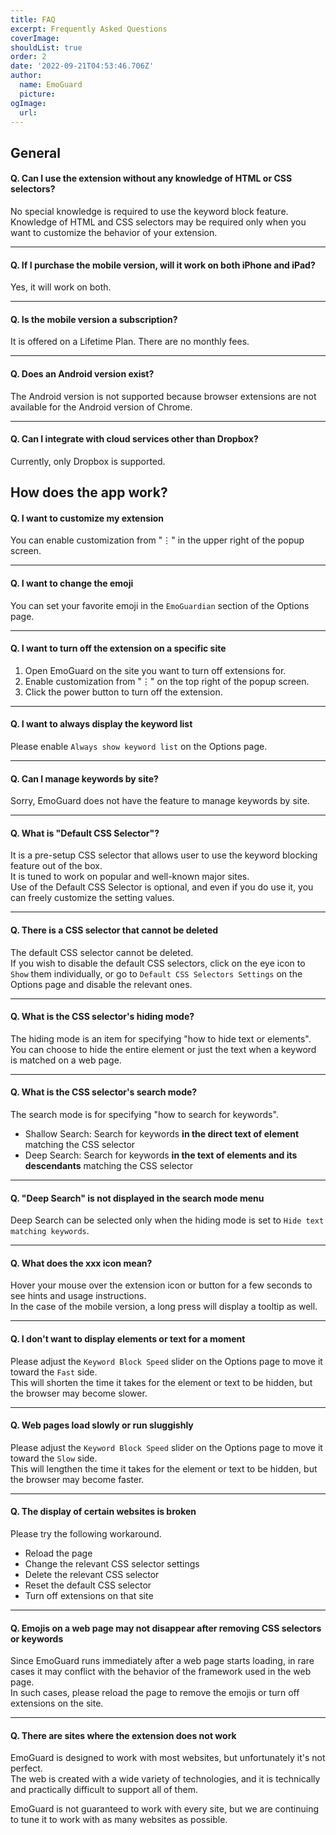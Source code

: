```yaml
---
title: FAQ
excerpt: Frequently Asked Questions
coverImage:
shouldList: true
order: 2
date: '2022-09-21T04:53:46.706Z'
author:
  name: EmoGuard
  picture:
ogImage:
  url:
---
```


## General

#### Q. Can I use the extension without any knowledge of HTML or CSS selectors?

No special knowledge is required to use the keyword block feature.  
Knowledge of HTML and CSS selectors may be required only when you want to customize the behavior of your extension.

---

#### Q. If I purchase the mobile version, will it work on both iPhone and iPad?

Yes, it will work on both.

---

#### Q. Is the mobile version a subscription?

It is offered on a Lifetime Plan. There are no monthly fees.

---

#### Q. Does an Android version exist?

The Android version is not supported because browser extensions are not available for the Android version of Chrome.

---

#### Q. Can I integrate with cloud services other than Dropbox?

Currently, only Dropbox is supported.

## How does the app work?

#### Q. I want to customize my extension

You can enable customization from "⋮" in the upper right of the popup screen.

---

#### Q. I want to change the emoji

You can set your favorite emoji in the `EmoGuardian` section of the Options page.

---

#### Q. I want to turn off the extension on a specific site

1. Open EmoGuard on the site you want to turn off extensions for.
2. Enable customization from "⋮" on the top right of the popup screen.
3. Click the power button to turn off the extension.

---

#### Q. I want to always display the keyword list

Please enable `Always show keyword list` on the Options page.

---

#### Q. Can I manage keywords by site?

Sorry, EmoGuard does not have the feature to manage keywords by site.

---

#### Q. What is "Default CSS Selector"?

It is a pre-setup CSS selector that allows user to use the keyword blocking feature out of the box.  
It is tuned to work on popular and well-known major sites.  
Use of the Default CSS Selector is optional, and even if you do use it, you can freely customize the setting values.

---

#### Q. There is a CSS selector that cannot be deleted

The default CSS selector cannot be deleted.  
If you wish to disable the default CSS selectors, click on the eye icon to `Show` them individually, or go to `Default CSS Selectors Settings` on the Options page and disable the relevant ones.

---

#### Q. What is the CSS selector's hiding mode?

The hiding mode is an item for specifying "how to hide text or elements".  
You can choose to hide the entire element or just the text when a keyword is matched on a web page.

---

#### Q. What is the CSS selector's search mode?

The search mode is for specifying "how to search for keywords".

- Shallow Search: Search for keywords **in the direct text of element** matching the CSS selector
- Deep Search: Search for keywords **in the text of elements and its descendants** matching the CSS selector

---

#### Q. "Deep Search" is not displayed in the search mode menu

Deep Search can be selected only when the hiding mode is set to `Hide text matching keywords`.

---

#### Q. What does the xxx icon mean?

Hover your mouse over the extension icon or button for a few seconds to see hints and usage instructions.  
In the case of the mobile version, a long press will display a tooltip as well.

---

#### Q. I don't want to display elements or text for a moment

Please adjust the `Keyword Block Speed` slider on the Options page to move it toward the `Fast` side.  
This will shorten the time it takes for the element or text to be hidden, but the browser may become slower.

---

#### Q. Web pages load slowly or run sluggishly

Please adjust the `Keyword Block Speed` slider on the Options page to move it toward the `Slow` side.  
This will lengthen the time it takes for the element or text to be hidden, but the browser may become faster.

---

#### Q. The display of certain websites is broken

Please try the following workaround.

- Reload the page
- Change the relevant CSS selector settings
- Delete the relevant CSS selector
- Reset the default CSS selector
- Turn off extensions on that site

---

#### Q. Emojis on a web page may not disappear after removing CSS selectors or keywords

Since EmoGuard runs immediately after a web page starts loading, in rare cases it may conflict with the behavior of the framework used in the web page.  
In such cases, please reload the page to remove the emojis or turn off extensions on the site.

---

#### Q. There are sites where the extension does not work

EmoGuard is designed to work with most websites, but unfortunately it's not perfect.  
The web is created with a wide variety of technologies, and it is technically and practically difficult to support all of them.

EmoGuard is not guaranteed to work with every site, but we are continuing to tune it to work with as many websites as possible.
